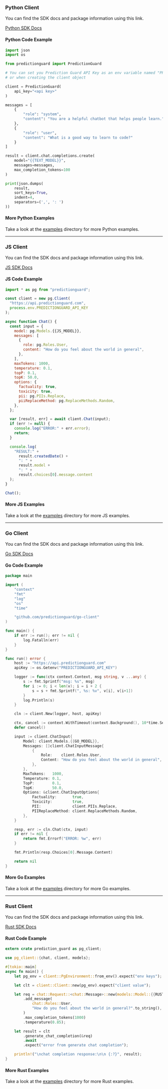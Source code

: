 <Cards>
  <Card title="Python" icon="fa-brands fa-python" href="#pythonclient" />
  <Card title="Node.js" icon="fa-brands fa-js" href="#jsclient" />
  <Card title="Go" icon="fa-brands fa-golang" href="#goclient" />
  <Card title="Rust" icon="fa-brands fa-rust" href="#rustclient" />
</Cards>

### <a id="pythonclient">Python Client</a>

You can find the SDK docs and package information using this link.

[Python SDK Docs](https://predictionguard.github.io/python-client/)

#### Python Code Example

```python copy
import json
import os

from predictionguard import PredictionGuard

# You can set you Prediction Guard API Key as an env variable named "PREDICTIONGUARD_API_KEY",
# or when creating the client object

client = PredictionGuard(
    api_key="<api key>"
)

messages = [
    {
        "role": "system",
        "content": "You are a helpful chatbot that helps people learn."
    },
    {
        "role": "user",
        "content": "What is a good way to learn to code?"
    }
]

result = client.chat.completions.create(
    model="{{TEXT_MODEL}}",
    messages=messages,
    max_completion_tokens=100
)

print(json.dumps(
    result,
    sort_keys=True,
    indent=4,
    separators=(',', ': ')
))
```

#### More Python Examples

Take a look at the [examples](https://github.com/predictionguard/python-client/tree/master/examples)
directory for more Python examples.

---

### <a id="jsclient">JS Client</a>

You can find the SDK docs and package information using this link.

[JS SDK Docs](https://predictionguard.github.io/js-client)

#### JS Code Example

```js copy
import * as pg from "predictionguard";

const client = new pg.Client(
  "https://api.predictionguard.com",
  process.env.PREDICTIONGUARD_API_KEY
);

async function Chat() {
  const input = {
    model: pg.Models.{{JS_MODEL}},
    messages: [
      {
        role: pg.Roles.User,
        content: "How do you feel about the world in general",
      },
    ],
    maxTokens: 1000,
    temperature: 0.1,
    topP: 0.1,
    topK: 50.0,
    options: {
      factuality: true,
      toxicity: true,
      pii: pg.PIIs.Replace,
      piiReplaceMethod: pg.ReplaceMethods.Random,
    },
  };

  var [result, err] = await client.Chat(input);
  if (err != null) {
    console.log("ERROR:" + err.error);
    return;
  }

  console.log(
    "RESULT:" +
      result.createdDate() +
      ": " +
      result.model +
      ": " +
      result.choices[0].message.content
  );
}

Chat();
```

#### More JS Examples

Take a look at the [examples](https://github.com/predictionguard/js-client/tree/main/examples)
directory for more JS examples.

---

### <a id="goclient">Go Client</a>

You can find the SDK docs and package information using this link.

[Go SDK Docs](https://pkg.go.dev/github.com/predictionguard/go-client)

#### Go Code Example

```go copy
package main

import (
	"context"
	"fmt"
	"log"
	"os"
	"time"

	"github.com/predictionguard/go-client"
)

func main() {
	if err := run(); err != nil {
		log.Fatalln(err)
	}
}

func run() error {
	host := "https://api.predictionguard.com"
	apiKey := os.Getenv("PREDICTIONGUARD_API_KEY")

	logger := func(ctx context.Context, msg string, v ...any) {
		s := fmt.Sprintf("msg: %s", msg)
		for i := 0; i < len(v); i = i + 2 {
			s = s + fmt.Sprintf(", %s: %v", v[i], v[i+1])
		}
		log.Println(s)
	}

	cln := client.New(logger, host, apiKey)

	ctx, cancel := context.WithTimeout(context.Background(), 10*time.Second)
	defer cancel()

	input := client.ChatInput{
		Model: client.Models.{{GO_MODEL}},
		Messages: []client.ChatInputMessage{
			{
				Role:    client.Roles.User,
				Content: "How do you feel about the world in general",
			},
		},
		MaxTokens:   1000,
		Temperature: 0.1,
		TopP:        0.1,
        TopK:        50.0,
		Options: &client.ChatInputOptions{
			Factuality:       true,
			Toxicity:         true,
			PII:              client.PIIs.Replace,
			PIIReplaceMethod: client.ReplaceMethods.Random,
		},
	}

	resp, err := cln.Chat(ctx, input)
	if err != nil {
		return fmt.Errorf("ERROR: %w", err)
	}

	fmt.Println(resp.Choices[0].Message.Content)

	return nil
}
```

#### More Go Examples

Take a look at the [examples](https://github.com/predictionguard/go-client/tree/main/examples)
directory for more Go examples.

---

### <a id="rustclient">Rust Client</a>

You can find the SDK docs and package information using this link.

[Rust SDK Docs](https://crates.io/crates/prediction-guard)

#### Rust Code Example

```rust copy
extern crate prediction_guard as pg_client;

use pg_client::{chat, client, models};

#[tokio::main]
async fn main() {
    let pg_env = client::PgEnvironment::from_env().expect("env keys");

    let clt = client::Client::new(pg_env).expect("client value");

    let req = chat::Request::<chat::Message>::new(models::Model::{{RUST_MODEL}})
        .add_message(
            chat::Roles::User,
            "How do you feel about the world in general?".to_string(),
        )
        .max_completion_tokens(1000)
        .temperature(0.85);

    let result = clt
        .generate_chat_completion(&req)
        .await
        .expect("error from generate chat completion");

    println!("\nchat completion response:\n\n {:?}", result);
}
```

#### More Rust Examples

Take a look at the [examples](https://github.com/predictionguard/rust-client/tree/main/examples)
directory for more Rust examples.
